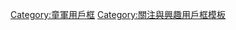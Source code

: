 {{Userbox
  |id=[[File:WikiProject Scouting fleur-de-lis dark.svg|40px]]
  |id-c=#FFFFFF
  |info=這個用戶關注或熱衷參與'''[[童軍]]'''活動。
  |info-c=white
  |info-s=10
  |border-c=#5300A3
  |usercategory=參與童軍運動的維基人
}}<noinclude>[[Category:童軍用戶框]][[Category:關注與興趣用戶框模板]]</noinclude>